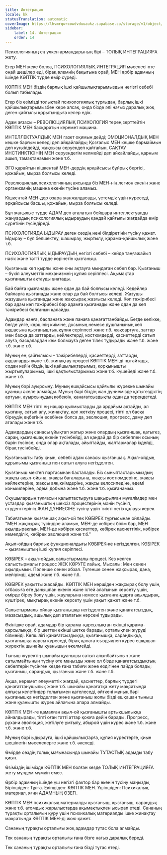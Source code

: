 ```yaml
---
title: Интеграция
locale: kk
statusTranslation: automatic
coverImage: https://lhvmrqwrcowdvduuaukz.supabase.co/storage/v1/object/public/strapi-uploads/small_cover-educacion-fundamental.webp-2d51a7828a2b1309555be27f7e2a61a0.webp
sidebar:
    label: 14. Интеграция
    order: 14
---
```

Психологияның ең үлкен армандарының бірі – ТОЛЫҚ ИНТЕГРАЦИЯҒА жету.

Егер МЕН жеке болса, ПСИХОЛОГИЯЛЫҚ ИНТЕГРАЦИЯ мәселесі өте оңай шешілер еді, бірақ әлемнің бақытына орай, МЕН әрбір адамның ішінде КӨПТІК түрде өмір сүреді.

КӨПТІК МЕН біздің барлық ішкі қайшылықтарымыздың негізгі себебі болып табылады.

Егер біз өзімізді толықтай психологиялық тұрғыдан, барлық ішкі қайшылықтарымызбен көре алсақ, онда бізде әлі нағыз даралық жоқ деген қайғылы қорытындыға келер едік.

Адам ағзасы – РЕВОЛЮЦИЯЛЫҚ ПСИХОЛОГИЯ терең зерттейтін КӨПТІК МЕН басқаратын керемет машина.

ИНТЕЛЛЕКТУАЛДЫҚ МЕН газет оқимын дейді; ЭМОЦИОНАЛДЫҚ МЕН кешке барғым келеді деп айқайлайды; Қозғалыс МЕН кешке бармаймын деп күңкілдейді, жақсысы серуендеп қайтайын, САҚТАУ ИНСТИНКТІСІНІҢ МЕН серуендегім келмейді деп айқайлайды, қарным ашып, тамақтанамын және т.б.

ЭГО құрайтын кішкентай МЕН-дердің әрқайсысы бұйрық бергісі, қожайын, мырза болғысы келеді.

Революциялық психологияның аясында біз МЕН-нің легион екенін және организмнің машина екенін түсіне аламыз.

Кішкентай МЕН-дер өзара жанжалдасады, үстемдік үшін күреседі, әрқайсысы басшы, қожайын, мырза болғысы келеді.

Бұл жаңылыс түрде АДАМ деп аталатын бейшара интеллектуалды жануардың психологиялық ыдыраудың қандай қайғылы жағдайда өмір сүретінін түсіндіреді.

ПСИХОЛОГИЯДА ЫДЫРАУ деген сөздің нені білдіретінін түсіну қажет. Ыдырау – бұл бөлшектеу, шашырау, жыртылу, қарама-қайшылық және т.б.

ПСИХОЛОГИЯЛЫҚ ЫДЫРАУДЫҢ негізгі себебі – кейде таңғажайып нәзік және тәтті түрде көрінетін қызғаныш.

Қызғаныш көп қырлы және оны ақтауға мыңдаған себеп бар. Қызғаныш – бүкіл әлеуметтік механизмнің құпия серіппесі. Ақымақтар қызғанышты ақтауды ұнатады.

Бай байға қызғанады және одан да бай болғысы келеді. Кедейлер байларға қызғанады және олар да бай болғысы келеді. Жазушы жазушыға қызғанады және жақсырақ жазғысы келеді. Көп тәжірибесі бар адам көп тәжірибесі бар адамға қызғанады және одан да көп тәжірибесі болғанын қалайды.

Адамдар нанға, баспанаға және панаға қанағаттанбайды. Бөгде көлікке, бөгде үйге, көршінің киіміне, досының немесе дұшпанының көп ақшасына қызғаныштың құпия серіппесі және т.б. жақсартуға, заттар мен басқа да заттарды, көйлектерді, костюмдерді, қасиеттерді сатып алуға, басқалардан кем болмауға деген тілек тудырады және т.б. және т.б. және т.б.

Мұның ең қайғылысы – тәжірибелерді, қасиеттерді, заттарды, ақшаларды және т.б. жинақтау процесі КӨПТІК МЕН-ді нығайтады, содан кейін біздің ішкі қайшылықтарымыз, қорқынышты жыртылуларымыз, ішкі қақтығыстарымыз және т.б. күшейеді және т.б. және т.б.

Мұның бәрі ауырсыну. Мұның ешқайсысы қайғылы жүрекке шынайы қуаныш әкеле алмайды. Мұның бәрі біздің жан дүниемізде қатыгездіктің артуын, ауырсынудың көбеюін, қанағатсыздықты одан да тереңдетеді.

КӨПТІК МЕН тіпті ең нашар қылмыстарды да әрдайым ақтайды, ал қызғану, сатып алу, жинақтау, қол жеткізу процесі, тіпті ол басқа біреудің еңбегінің есебінен болса да, эволюция, прогресс, даму деп аталады және т.б.

Адамдардың санасы ұйықтап жатыр және олардың қызғаншақ, қатыгез, сараң, қызғаншақ екенін түсінбейді, ал қандай да бір себеппен осының бәрін түсінсе, онда олар ақталады, айыптайды, жалтармалар іздейді, бірақ түсінбейді.

Қызғанышты табу қиын, себебі адам санасы қызғаншақ. Ақыл-ойдың құрылымы қызғаныш пен сатып алуға негізделген.

Қызғаныш мектеп партасынан басталады. Біз сыныптастарымыздың жақсы ақыл-ойына, жақсы бағаларына, жақсы костюмдеріне, жақсы көйлектеріне, жақсы аяқ киімдеріне, жақсы велосипедіне, әдемі конькилеріне, әдемі добына және т.б. және т.б. қызғанамыз.

Оқушылардың тұлғасын қалыптастыруға шақырылған мұғалімдер мен ұстаздар қызғаныштың шексіз процестерінің мәнін түсініп, студенттерінің ЖАН ДҮНИЕСІНЕ түсіну үшін тиісті негіз қалауы керек.

Табиғатынан қызғаншақ ақыл-ой тек КӨБІРЕК тұрғысынан ойлайды. "МЕН жақсырақ түсіндіре аламын, МЕН-де көбірек білім бар, МЕН ақылдырақпын, МЕН-де көбірек қасиеттер, көбірек қасиеттілік, көбірек кемелділік, көбірек эволюция және т.б."

Ақыл-ойдың барлық функционалдығы КӨБІРЕК-ке негізделген. КӨБІРЕК – қызғаныштың ішкі құпия серіппесі.

КӨБІРЕК – ақыл-ойдың салыстырмалы процесі. Кез келген салыстырмалы процесс ЖЕК КӨРУГЕ лайық. Мысалы: Мен сенен ақылдымын. Пәленше сенен абзал. Түгенше сенен жақсырақ, дана, мейірімді, әдемі және т.б. және т.б.

КӨБІРЕК уақытты жасайды. КӨПТІК МЕН көршіден жақсырақ болу үшін, отбасыға өте данышпан екенін және істей алатынын көрсету үшін, өмірде біреу болу үшін, жауларына немесе қызғанғандарға ақылдырақ, күштірек, мықтырақ екенін көрсету үшін уақыт қажет және т.б.

Салыстырмалы ойлау қызғанышқа негізделген және қанағатсыздық, мазасыздық, ащылық деп аталатын нәрсені тудырады.

Өкінішке орай, адамдар бір қарама-қарсылықтан екінші қарама-қарсылыққа, бір шеттен екінші шетке барады, орталықпен жүруді білмейді. Көпшілігі қанағатсыздыққа, қызғанышқа, сараңдыққа, қызғанышқа қарсы күреседі, бірақ қанағатсыздықпен күрес ешқашан жүректің шынайы қуанышын әкелмейді.

Тыныш жүректің шынайы қуанышы сатып алынбайтынын және сатылмайтынын түсіну өте маңызды және ол бізде қанағатсыздықтың себептерін түсінген кезде ғана табиғи және өздігінен пайда болады; қызғаныш, сараңдық, қызғаныш және т.б. және т.б.

Ақша, керемет әлеуметтік жағдай, қасиеттер, барлық түрдегі қанағаттанушылық және т.б. шынайы қанағатқа жету мақсатында алғысы келетіндер толығымен қателеседі, өйткені мұның бәрі қызғанышқа негізделген және қызғаныш жолы бізді ешқашан тыныш және қуанышты жүрек айлағына апара алмайды.

КӨПТІК МЕН-ге қамалған ақыл-ой қызғанышты артықшылыққа айналдырады, тіпті оған тәтті аттар қоюға дейін барады. Прогресс, рухани эволюция, жетілуге ұмтылу, абырой үшін күрес және т.б. және т.б. және т.б.

Мұның бәрі ыдырауға, ішкі қайшылықтарға, құпия күрестерге, қиын шешілетін мәселелерге және т.б. әкеледі.

Өмірде сөздің толық мағынасында шынайы ТҰТАСТЫҚ адамды табу қиын.

Өзіміздің ішімізде КӨПТІК МЕН болған кезде ТОЛЫҚ ИНТЕГРАЦИЯҒА жету мүлдем мүмкін емес.

Әрбір адамның ішінде үш негізгі фактор бар екенін түсіну маңызды, Біріншіден: Тұлға. Екіншіден: КӨПТІК МЕН. Үшіншіден: Психикалық материал, яғни АДАМНЫҢ ӨЗЕГІ.

КӨПТІК МЕН психикалық материалды қызғаныш, қызғаныш, сараңдық және т.б. атомдық жарылыстарда ақымақтықпен ысырап етеді. Сананың тұрақты орталығын құру үшін психикалық материалды ішке жинақтау мақсатында КӨПТІК МЕН-ді жою қажет.

Сананың тұрақты орталығы жоқ адамдар тұтас бола алмайды.

Тек сананың тұрақты орталығы ғана бізге нағыз даралық береді.

Тек сананың тұрақты орталығы ғана бізді тұтас етеді.

